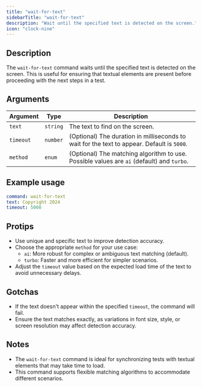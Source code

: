 ```yaml
---
title: "wait-for-text"
sidebarTitle: "wait-for-text"
description: "Wait until the specified text is detected on the screen."
icon: "clock-nine"
---
```


## Description
The `wait-for-text` command waits until the specified text is detected on the screen. This is useful for ensuring that textual elements are present before proceeding with the next steps in a test.

## Arguments
| Argument  | Type     | Description                                                                 |
|-----------|----------|-----------------------------------------------------------------------------|
| `text`    | `string` | The text to find on the screen.                                             |
| `timeout` | `number` | (Optional) The duration in milliseconds to wait for the text to appear. Default is `5000`. |
| `method`  | `enum`   | (Optional) The matching algorithm to use. Possible values are `ai` (default) and `turbo`. |

## Example usage
```yaml
command: wait-for-text
text: Copyright 2024
timeout: 5000
```

## Protips
- Use unique and specific text to improve detection accuracy.
- Choose the appropriate `method` for your use case:
  - `ai`: More robust for complex or ambiguous text matching (default).
  - `turbo`: Faster and more efficient for simpler scenarios.
- Adjust the `timeout` value based on the expected load time of the text to avoid unnecessary delays.

## Gotchas
- If the text doesn't appear within the specified `timeout`, the command will fail.
- Ensure the text matches exactly, as variations in font size, style, or screen resolution may affect detection accuracy.

## Notes
- The `wait-for-text` command is ideal for synchronizing tests with textual elements that may take time to load.
- This command supports flexible matching algorithms to accommodate different scenarios.
